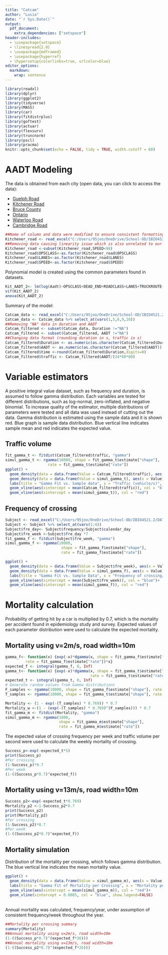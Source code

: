```yaml
---
title: "Catcam"
author: "Lusia"
date: "`r Sys.Date()`"
output: 
  pdf_document: 
    extra_dependencies: ["setspace"]
header-includes: 
  - \usepackage{setspace} 
  - \linespread{2.0}
  - \usepackage{mdframed}
  - \usepackage{hyperref}
  - \hypersetup{colorlinks=true, urlcolor=blue}
editor_options: 
  markdown: 
    wrap: sentence
---
```


```r
library(readxl)
library(dplyr)
library(ggplot2)
library(tidyverse)
library(MASS)
library(car)
library(fitdistrplus)
library(goftest)
library(actuar)
library(flexsurv) 
library(truncnorm)
library(pscl)
library(pracma)
knitr::opts_chunk$set(echo = FALSE, tidy = TRUE, width.cutoff = 60)
```

# AADT Modeling
The data is obtained from each city (open data, you can click to access the data):

- [Guelph Road](https://explore.guelph.ca/datasets/13eb15489455495b89f65437b05d4f50_1/explore?location=43.452714%2C-80.474796%2C17.70)
- [Kitchener Road](https://open-kitchenergis.opendata.arcgis.com/datasets/c2a28a64955943ffad68e7ce099c5556_0/explore?location=43.458502%2C-80.559454%2C18.70)
- [Bruce County](https://maps.brucecounty.on.ca/arcgisportal/apps/mapviewer/index.html?layers=c9d9b6c118194fff990e749ef0f666da)
- [Ontario](https://www.arcgis.com/apps/mapviewer/index.html?webmap=3402c1b3bcfe485b95f0dec23a1492a2)
- [Waterloo Road](https://data.waterloo.ca/datasets/RMW::-roads/explore?location=43.457658%2C-80.559946%2C18.70)
- [Cambridge Road](https://geohub.cambridge.ca/datasets/21d5954af80e4fa4b45f53ecf201efc3_14/explore?location=43.402358%2C-80.329650%2C12.29)

```r
##Name of column and data were modified to ensure consistent formatting (ST=Street)
Kitchener_road <- read_excel("C:/Users/95joo/OneDrive/School-OD/IBIO4521.2/DATA/Kitchener_road.xlsx")
##Removing data causing linearity issue which is also unrelated to our study
Kitchener_road <-subset(Kitchener_road,SPEED<90)
Kitchener_road$OPSCLASS<-as.factor(Kitchener_road$OPSCLASS)
Kitchener_road$LANES<-as.factor(Kitchener_road$LANES)
Kitchener_road$SPEED<-as.factor(Kitchener_road$SPEED)
```
Polynomial model is created using the common parameters found in datasets.

```r
Kit_AADT_2<- lm(log(Aadt)~OPSCLASS+DEAD_END+ROADCLASS+LANES+TRUCKROUTE+STREET_TYPE+SPEED, data=Kitchener_road)
vif(Kit_AADT_2)
anova(Kit_AADT_2)
```
Summary of the model:
\begin{verbatim}
Residual standard error: 0.4482 on 5639 degrees of freedom
  (168 observations deleted due to missingness)
Multiple R-squared:  0.9176,	Adjusted R-squared:  0.917 
F-statistic:  1427 on 44 and 5639 DF,  p-value: < 2.2e-16
\end{verbatim}
```r
Catcam_data <- read_excel("C:/Users/95joo/OneDrive/School-OD/IBIO4521.2/DATA/Catcam_data.xlsx")
Catcam_data <- Catcam_data %>% select_at(vars(1,5,6,9,10))
##Removing "NA" data in duration and AADT
Catcam_filtered <- subset(Catcam_data, Duration !="NA")
Catcam_filtered <- subset(Catcam_filtered, AADT !="NA")
##Changing data format (rounding duration in s, traffic in s)
Catcam_filtered$Duration <- as.numeric(as.character(Catcam_filtered$Duration))
Catcam_filtered$AADT <- as.numeric(as.character(Catcam_filtered$AADT))
Catcam_filtered$time <-round(Catcam_filtered$Duration,digits=0)
Catcam_filtered$traffic <- Catcam_filtered$AADT/(24*60*60)
```

# Variable estimators
A positive integral value dataset, such as frequency and duration, is assumed to follow gamma distribution. Each variables are tested for different distributions, such as log-normal, zero-inflated, and negative binomial. To increase quality of the estimator, multiple distributions of parameters were tested and all data was used instead of cutting out the data. Gamma distribution is estimated using the sample data and it is shown red. Blue graph is sample data distribution. Blue vertical line indicates sample mean and red indicates the expected value.\

## Traffic volume
\begin{verbatim}
  estimate Std. Error
  shape 5.094035 0.3802488
  rate 490.092739 38.4476214
  Loglikelihood: 1358.259 AIC: -2712.518 BIC: -2704.877
  Correlation matrix:
shape rate
shape 1.000000 0.951499
rate 0.951499 1.000000
\end{verbatim}

```r
fit_gamma_t <- fitdist(Catcam_filtered$traffic, "gamma")
simul_gamma_t <- rgamma(10000, shape = fit_gamma_t$estimate["shape"], 
                   rate = fit_gamma_t$estimate["rate"])
ggplot() +
  geom_density(data = data.frame(Value = Catcam_filtered$traffic), aes(x = Value), fill = "blue", alpha = 0.5) +
  geom_density(data = data.frame(Value = simul_gamma_t), aes(x = Value), fill = "red", alpha = 0.5) +
  labs(title = "Gamma Fit vs. Sample data", x = "Traffic (vehicle/s)", y = "Density") +
  geom_vline(aes(xintercept = mean(Catcam_filtered$traffic)), col = "blue")+
  geom_vline(aes(xintercept = mean(simul_gamma_t)), col = "red")
```

## Frequency of crossing
```r
Subject <- read_excel("C:/Users/95joo/OneDrive/School-OD/IBIO4521.2/DATA/Catcam_data.xlsx", sheet="Subject")
Subject <- Subject %>% select_at(vars(1:4))
Subject$fre_day<- Subject$frequency/Subject$calendar_day
Subject$fre_week <-Subject$fre_day *7
fit_gamma_f <- fitdist(Subject$fre_week, "gamma")
simul_gamma_f <- rgamma(10000, 
                         shape = fit_gamma_f$estimate["shape"], 
                         rate = fit_gamma_f$estimate["rate"])
```
\begin{verbatim}
  estimate Std. Error
  shape 0.8860221 0.19923256
  rate 0.1048266 0.03112522
  Loglikelihood: -93.88528 AIC: 191.7706 BIC: 195.513
  Correlation matrix:
  shape rate
  shape 1.0000000 0.7571975
  rate 0.7571975 1.0000000
  Min. 1st Qu. Median Mean 3rd Qu. Max.
  0.00004 2.19988 5.68819 8.54521 11.71171 115.11790
\end{verbatim}
```r
ggplot() +
  geom_density(data = data.frame(Value = Subject$fre_week), aes(x = Value), fill = "blue", alpha = 0.5) +
  geom_density(data = data.frame(Value = simul_gamma_f), aes(x = Value), fill = "red", alpha = 0.5) +
  labs(title = "Gamma Fit vs. Sample Data", x = "Frequency of crossing/week", y = "Density") +
  geom_vline(aes(xintercept = mean(Subject$fre_week)), col = "blue")+
  geom_vline(aes(xintercept = mean(simul_gamma_f)), col = "red")
```

# Mortality calculation
Probability of getting hit by a car is multiplied by 0.7, which is the mortality per accident found in epidemiology study and survey. Expected values of each parameter distribution were used to calculate the expected mortality.

## Mortality using v=2m/s, road width=10m
```r
gamma_f<- function(x) {exp(-x)*dgamma(x, shape = fit_gamma_f$estimate["shape"], 
         rate = fit_gamma_f$estimate["rate"])*x}
expected_f <- integral(gamma_f, 0, Inf)
gamma_t<- function(x) {exp(-x)*dgamma(x, shape = fit_gamma_t$estimate["shape"], 
                                      rate = fit_gamma_t$estimate["rate"])*x}
expected_t <- integral(gamma_t, 0, Inf)
# Generate random values from Gamma distributions
F_samples <- rgamma(10000, shape = fit_gamma_f$estimate["shape"], rate = fit_gamma_f$estimate["rate"])
T_samples <- rgamma(10000, shape = fit_gamma_t$estimate["shape"], rate = fit_gamma_t$estimate["rate"])

Mortality <- (1 - exp(-(T_samples) * 0.769)) * 0.7
Mortality_w <-(1 - (exp(-(T_samples) * 0.769)^(F_samples))) * 0.7
fit_gamma_m <- fitdist(Mortality, "gamma")
simul_gamma_m <- rgamma(1000, 
                        shape = fit_gamma_m$estimate["shape"], 
                        rate = fit_gamma_m$estimate["rate"])
```
The expected value of crossing frequency per week and traffic volume per second were used to calculate the weekly mortality of crossing.\
```r
Success_p<-exp(-expected_t*5)
print(Success_p)
#Per crossing
(1-Success_p)*0.7
#Per week
(1-((Success_p*0.7)^expected_f))
```
## Mortality using v=13m/s, road width=10m
```r
Success_p2<-exp(-expected_t*0.769)
Mortality_p2 <-1-Success_p2*0.7
print(Success_p2)
print(Mortality_p2)
#Per crossing
(1-Success_p2)*0.7
#Per week
(1-((Success_p2*0.7)^expected_f))
```
## Mortality simulation
Distribution of the mortality per crossing, which follows gamma distribution. The blue vertical line indicates the mean mortality value. \
```r
ggplot() +
  geom_density(data = data.frame(Value = simul_gamma_m), aes(x = Value), fill = "red", alpha = 0.5) +
  labs(title = "Gamma Fit of Mortality per Crossing", x = "Mortality per crossing", y = "Density") +
  geom_vline(aes(xintercept = mean(simul_gamma_m)), col = "red")+
  geom_vline(xintercept = 0.0085, col = "blue", show.legend=FALSE)
```
\
Annual mortality was calculated, frequency/year, under assumption of consistent frequency/week throughout the year. 
```r
##Mortality per crossing summary
summary(Mortality)
##Annual mortality using v=2m/s, road width=10m
(1-((Success_p*0.7)^(expected_f*26)))
##Annual mortality using v=13m/s, road width=10m
(1-((Success_p2*0.7)^(expected_f*26)))
```


